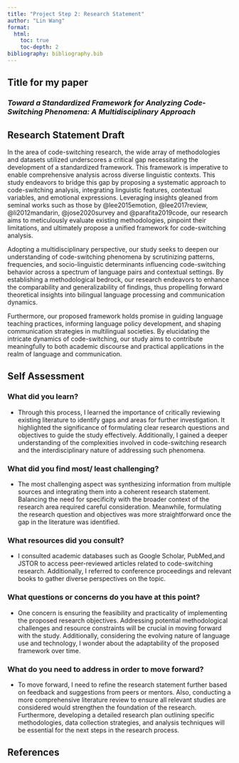 ```yaml
---
title: "Project Step 2: Research Statement"
author: "Lin Wang"
format:
  html:
    toc: true
    toc-depth: 2
bibliography: bibliography.bib
---
```


## Title for my paper

### *Toward a Standardized Framework for Analyzing Code-Switching Phenomena: A Multidisciplinary Approach*

## Research Statement Draft

In the area of code-switching research, the wide array of methodologies and datasets utilized underscores a critical gap necessitating the development of a standardized framework. This framework is imperative to enable comprehensive analysis across diverse linguistic contexts. This study endeavors to bridge this gap by proposing a systematic approach to code-switching analysis, integrating linguistic features, contextual variables, and emotional expressions. Leveraging insights gleaned from seminal works such as those by @lee2015emotion, @lee2017review, @li2012mandarin, @jose2020survey and @parafita2019code, our research aims to meticulously evaluate existing methodologies, pinpoint their limitations, and ultimately propose a unified framework for code-switching analysis.

Adopting a multidisciplinary perspective, our study seeks to deepen our understanding of code-switching phenomena by scrutinizing patterns, frequencies, and socio-linguistic determinants influencing code-switching behavior across a spectrum of language pairs and contextual settings. By establishing a methodological bedrock, our research endeavors to enhance the comparability and generalizability of findings, thus propelling forward theoretical insights into bilingual language processing and communication dynamics.

Furthermore, our proposed framework holds promise in guiding language teaching practices, informing language policy development, and shaping communication strategies in multilingual societies. By elucidating the intricate dynamics of code-switching, our study aims to contribute meaningfully to both academic discourse and practical applications in the realm of language and communication.

## Self Assessment

### What did you learn?

- Through this process, I learned the importance of critically reviewing existing literature to identify gaps and areas for further investigation. It highlighted the significance of formulating clear research questions and objectives to guide the study effectively. Additionally, I gained a deeper understanding of the complexities involved in code-switching research and the interdisciplinary nature of addressing such phenomena.

### What did you find most/ least challenging?

- The most challenging aspect was synthesizing information from multiple sources and integrating them into a coherent research statement. Balancing the need for specificity with the broader context of the research area required careful consideration. Meanwhile, formulating the research question and objectives was more straightforward once the gap in the literature was identified.

### What resources did you consult?

- I consulted academic databases such as Google Scholar, PubMed,and JSTOR to access peer-reviewed articles related to code-switching research. Additionally, I referred to conference proceedings and relevant books to gather diverse perspectives on the topic.

### What questions or concerns do you have at this point?

- One concern is ensuring the feasibility and practicality of implementing the proposed research objectives. Addressing potential methodological challenges and resource constraints will be crucial in moving forward with the study. Additionally, considering the evolving nature of language use and technology, I wonder about the adaptability of the proposed framework over time.

### What do you need to address in order to move forward?

- To move forward, I need to refine the research statement further based on feedback and suggestions from peers or mentors. Also, conducting a more comprehensive literature review to ensure all relevant studies are considered would strengthen the foundation of the research. Furthermore, developing a detailed research plan outlining specific methodologies, data collection strategies, and analysis techniques will be essential for the next steps in the research process.

## References